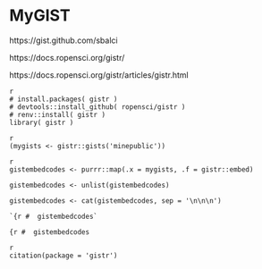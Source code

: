 
# MyGIST 



https://gist.github.com/sbalci


https://docs.ropensci.org/gistr/

https://docs.ropensci.org/gistr/articles/gistr.html


```
{r eval=FALSE, include=FALSE, echo=TRUE}
# install.packages( gistr )
# devtools::install_github( ropensci/gistr )
# renv::install( gistr )
library( gistr )
```



```
{r eval=FALSE, include=FALSE, echo=TRUE}
(mygists <- gistr::gists('minepublic'))
```



```
{r eval=FALSE, include=FALSE, echo=TRUE}
gistembedcodes <- purrr::map(.x = mygists, .f = gistr::embed)

gistembedcodes <- unlist(gistembedcodes)

gistembedcodes <- cat(gistembedcodes, sep = '\n\n\n')

```




```
`{r #  gistembedcodes`
```



`{r #  gistembedcodes`








```
{r eval=FALSE, include=FALSE, echo=TRUE}
citation(package = 'gistr')
```




